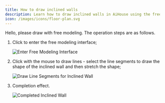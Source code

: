 ```yaml
---
title: How to draw inclined walls
description: Learn how to draw inclined walls in AiHouse using the free modeling tool by drawing line segments and stretching the shape.
icon: /images/icons/floor-plan.svg
---
```


Hello, please draw with free modeling. The operation steps are as follows.

1.  Click to enter the free modeling interface;

    ![Enter Free Modeling Interface](https://ai-study1.3vjia.com/aihouse-web/931f2240-8283-4a9b-bc13-951b25a415fc.png)

2.  Click with the mouse to draw lines - select the line segments to draw the shape of the inclined wall and then stretch the shape;

    ![Draw Line Segments for Inclined Wall](https://ai-study1.3vjia.com/aihouse-web/36bb5021-8c94-44de-90c5-8828b4e2032d.png)

3.  Completion effect.

    ![Completed Inclined Wall](https://ai-study1.3vjia.com/aihouse-web/d3dcd90d-28df-4242-86b8-5394ea8259ff.png)
